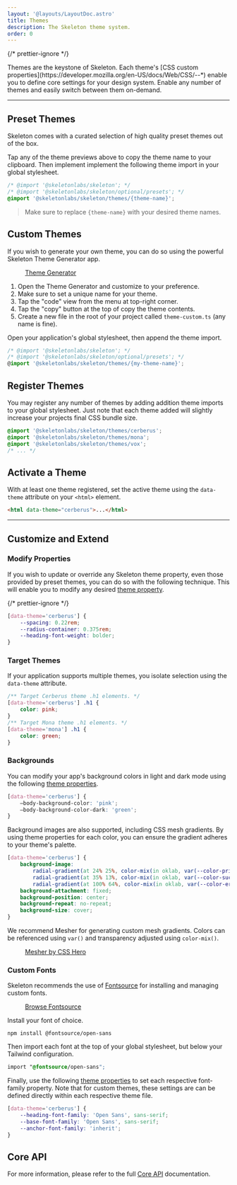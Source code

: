 ```yaml
---
layout: '@layouts/LayoutDoc.astro'
title: Themes
description: The Skeleton theme system.
order: 0
---
```




{/* prettier-ignore */}
<p class="text-xl"> Themes are the keystone of Skeleton. Each theme's [CSS custom properties](https://developer.mozilla.org/en-US/docs/Web/CSS/--*) enable you to define core settings for your design system. Enable any number of themes and easily switch between them on-demand.</p>

---

## Preset Themes

Skeleton comes with a curated selection of high quality preset themes out of the box.

<ThemesList />


Tap any of the theme previews above to copy the theme name to your clipboard. Then implement implement the following theme import in your global stylesheet.

```css title="app.css" {3}
/* @import '@skeletonlabs/skeleton'; */
/* @import '@skeletonlabs/skeleton/optional/presets'; */
@import '@skeletonlabs/skeleton/themes/{theme-name}';
```

> Make sure to replace `{theme-name}` with your desired theme names.

## Custom Themes

If you wish to generate your own theme, you can do so using the powerful Skeleton Theme Generator app.

<figure class="linker bg-noise">
	<a href="https://themes.skeleton.dev/" target="_blank" class="btn preset-filled">
		Theme Generator
	</a>
</figure>

1. Open the Theme Generator and customize to your preference.
2. Make sure to set a unique name for your theme.
3. Tap the "code" view from the menu at top-right corner.
4. Tap the "copy" button at the top of copy the theme contents.
5. Create a new file in the root of your project called `theme-custom.ts` (any name is fine).

Open your application's global stylesheet, then append the theme import.

```ts title="tailwind.config" {3}
/* @import '@skeletonlabs/skeleton'; */
/* @import '@skeletonlabs/skeleton/optional/presets'; */
@import '@skeletonlabs/skeleton/themes/{my-theme-name}';
```

## Register Themes

You may register any number of themes by adding addition theme imports to your global stylesheet. Just note that each theme added will slightly increase your projects final CSS bundle size.

```css
@import '@skeletonlabs/skeleton/themes/cerberus';
@import '@skeletonlabs/skeleton/themes/mona';
@import '@skeletonlabs/skeleton/themes/vox';
/* ... */
```

## Activate a Theme

With at least one theme registered, set the active theme using the `data-theme` attribute on your `<html>` element.

```html
<html data-theme="cerberus">...</html>
```

---

## Customize and Extend

### Modify Properties

If you wish to update or override any Skeleton theme property, even those provided by preset themes, you can do so with the following technique. This will enable you to modify any desired [theme property](/docs/get-started/core-api).

{/* prettier-ignore */}
```css title="app.css"
[data-theme='cerberus'] {
    --spacing: 0.22rem;
    --radius-container: 0.375rem;
    --heading-font-weight: bolder;
}
```

### Target Themes

If your application supports multiple themes, you isolate selection using the `data-theme` attribute.

```css title="app.css"
/** Target Cerberus theme .h1 elements. */
[data-theme='cerberus'] .h1 {
	color: pink;
}
/** Target Mona theme .h1 elements. */
[data-theme='mona'] .h1 {
	color: green;
}
```

### Backgrounds

You can modify your app's background colors in light and dark mode using the following [theme properties](/docs/get-started/core-api#colors).

```css title="app.css"
[data-theme='cerberus'] {
	—body-background-color: 'pink';
	—body-background-color-dark: 'green';
}
```

Background images are also supported, including CSS mesh gradients. By using theme properties for each color, you can ensure the gradient adheres to your theme's palette.

```css title="app.css"
[data-theme='cerberus'] {
	background-image:
		radial-gradient(at 24% 25%, color-mix(in oklab, var(--color-primary-500) 30%, transparent) 0px, transparent 30%),
		radial-gradient(at 35% 13%, color-mix(in oklab, var(--color-success-500) 18%, transparent) 0px, transparent 30%),
		radial-gradient(at 100% 64%, color-mix(in oklab, var(--color-error-500) 3%, transparent) 0px, transparent 40%);
	background-attachment: fixed;
	background-position: center;
	background-repeat: no-repeat;
	background-size: cover;
}
```

We recommend Mesher for generating custom mesh gradients. Colors can be referenced using `var()` and transparency adjusted using `color-mix()`.

<figure class="linker bg-noise">
	<a class="btn preset-filled" href="https://csshero.org/mesher/" target="_blank">
		Mesher by CSS Hero
	</a>
</figure>

### Custom Fonts

Skeleton recommends the use of [Fontsource](https://fontsource.org/) for installing and managing custom fonts.

<figure class="linker bg-noise">
	<a class="btn preset-filled" href="https://fontsource.org/" target="_blank">
		Browse Fontsource
	</a>
</figure>

Install your font of choice.

```console
npm install @fontsource/open-sans
```

Then import each font at the top of your global stylesheet, but below your Tailwind configuration.

```css title="app.css"
import "@fontsource/open-sans";
```

Finally, use the following [theme properties](/docs/get-started/core-api#base-1) to set each respective font-family property. Note that for custom themes, these settings are can be defined directly within each respective theme file.


```css title="app.css"
[data-theme='cerberus'] {
	--heading-font-family: 'Open Sans', sans-serif;
	--base-font-family: 'Open Sans', sans-serif;
	--anchor-font-family: 'inherit';
}
```

## Core API

For more information, please refer to the full [Core API](/docs/get-started/core-api) documentation.
